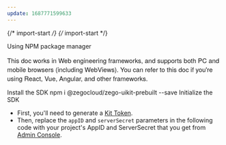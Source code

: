 ```yaml
---
update: 1687771599633
---
```


{/* import-start */}
{/* import-start */}
 
<H level="1" id="h-using-npm-package-manager">
Using NPM package manager</H>

<span style="font-family:PingFangSC-Regular, pingfang SC, Helvetica Neue, Hiragino Sansgb, Arial, Microsoft Yahei, Microsoft Yahei ui, Simsun, sans-serif;font-size:15px">This doc works in Web engineering frameworks, and supports both PC and mobile browsers (including WebViews). You can refer to this doc if you're using React, Vue, Angular, and other frameworks.</span>

<H level="2" id="h-install-the-sdk">
Install the SDK</H>

<CodeBlock lang="js" focus="null"  fileName="npm">
npm i @zegocloud/zego-uikit-prebuilt --save</CodeBlock>

<H level="2" id="h-initialize-the-sdk">
Initialize the SDK</H>

* First, you'll need to generate a [Kit Token](https://docs.zegocloud.com/article/14741).
* Then, replace the `appID` and `serverSecret` parameters in the following code with your project's AppID and ServerSecret that you get from [Admin Console](https://console.zegocloud.com/project).
